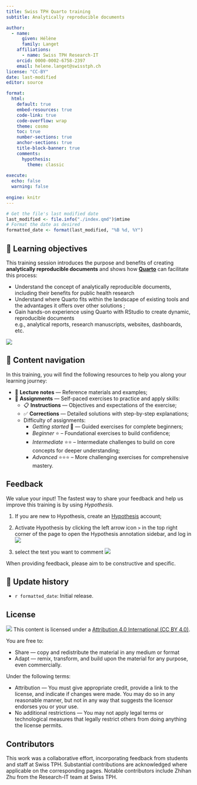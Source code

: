 ```yaml
---
title: Swiss TPH Quarto training
subtitle: Analytically reproducible documents

author:
  - name:
      given: Hélène
      family: Langet
    affiliations:
      - name: Swiss TPH Research-IT
    orcid: 0000-0002-6758-2397
    email: helene.langet@swisstph.ch
license: "CC-BY"
date: last-modified
editor: source

format:
  html:
    default: true
    embed-resources: true
    code-link: true
    code-overflow: wrap
    theme: cosmo
    toc: true
    number-sections: true
    anchor-sections: true
    title-block-banner: true
    comments:
      hypothesis: 
        theme: classic
    
execute:
  echo: false
  warning: false
  
engine: knitr
---
```


```r
# Get the file's last modified date
last_modified <- file.info("./index.qmd")$mtime
# Format the date as desired
formatted_date <- format(last_modified, "%B %d, %Y")
```

## 🎯 Learning objectives

This training session introduces the purpose and benefits of creating **analytically reproducible documents** and shows how [**Quarto**](https://quarto.org/) can facilitate this process:

-   Understand the concept of analytically reproducible documents, including their benefits for public health research
-   Understand where Quarto fits within the landscape of existing tools and the advantages it offers over other solutions ;
-   Gain hands-on experience using Quarto with RStudio to create dynamic, reproducible documents<br/> e.g., analytical reports, research manuscripts, websites, dashboards, etc.

![](images/clipboard-3954680417.png)

## 🧭 Content navigation

In this training, you will find the following resources to help you along your learning journey:

-   📘 **Lecture notes** — Reference materials and examples;
-   📙 **Assignments** — Self-paced exercises to practice and apply skills:
    -   📋 **Instructions** — Objectives and expectations of the exercise;
    -   ✅ **Corrections** — Detailed solutions with step-by-step explanations;
    -   Difficulty of assignments:
        -   *Getting started* 🌱 — Guided exercises for complete beginners;
        -   *Beginner* ⭐ – Foundational exercises to build confidence; 
        -   *Intermediate* ⭐⭐ – Intermediate challenges to build on core concepts for deeper understanding;
        -   *Advanced* ⭐⭐⭐ – More challenging exercises for comprehensive mastery.

## Feedback

We value your input! The fastest way to share your feedback and help us improve this training is by using *Hypothesis*.

1.  If you are new to Hypothesis, create an [Hypothesis](https://hypothes.is/signup) account;
2.  Activate Hypothesis by clicking the left arrow icon `>` in the top right corner of the page to open the Hypothesis annotation sidebar, and log in\
    ![](images/clipboard-2347634306.png)
    
3.  select the text you want to comment
    ![](images/clipboard-4093132717.png)

When providing feedback, please aim to be constructive and specific.

## 📜 Update history

-   `r formatted_date`: Initial release.

## License

![](https://i.creativecommons.org/l/by/4.0/88x31.png) This content is licensed under a [Attribution 4.0 International (CC BY 4.0)](https://creativecommons.org/licenses/by/4.0/).

You are free to:

-   Share --- copy and redistribute the material in any medium or format
-   Adapt --- remix, transform, and build upon the material for any purpose, even commercially.

Under the following terms:

-   Attribution --- You must give appropriate credit, provide a link to the license, and indicate if changes were made. You may do so in any reasonable manner, but not in any way that suggests the licensor endorses you or your use.
-   No additional restrictions --- You may not apply legal terms or technological measures that legally restrict others from doing anything the license permits.

## Contributors

This work was a collaborative effort, incorporating feedback from students and staff at Swiss TPH. Substantial contributions are acknowledged where applicable on the corresponding pages. Notable contributors include Zhihan Zhu from the Research-IT team at Swiss TPH.